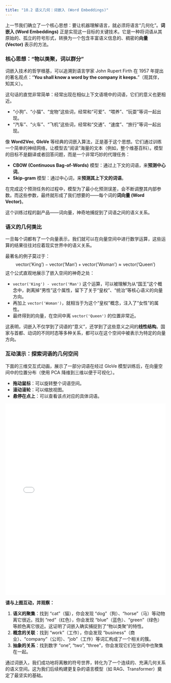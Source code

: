 ```yaml
---
title: "10.2 语义几何：词嵌入 (Word Embeddings)"
---
```


上一节我们确立了一个核心思想：要让机器理解语言，就必须将语言“几何化”。**词嵌入 (Word Embeddings)** 正是实现这一目标的关键技术。它是一种将词语从其原始的、孤立的符号形式，转换为一个包含丰富语义信息的、稠密的**向量 (Vector)** 表示的方法。

### 核心思想：“物以类聚，词以群分”

词嵌入技术的哲学根基，可以追溯到语言学家 John Rupert Firth 在 1957 年提出的著名观点：“**You shall know a word by the company it keeps.**”（观其伴，知其义）。

这句话的直觉非常简单：经常出现在相似上下文语境中的词语，它们的意义也更相近。

-   “小狗”、“小猫”、“宠物”这些词，经常和“可爱”、“喂养”、“玩耍”等词一起出现。
-   “汽车”、“火车”、“飞机”这些词，经常和“交通”、“速度”、“旅行”等词一起出现。

像 **Word2Vec**, **GloVe** 等经典的词嵌入算法，正是基于这个思想。它们通过训练一个简单的神经网络，让模型去“阅读”海量的文本（例如，整个维基百科）。模型的目标不是翻译或者回答问题，而是一个非常巧妙的代理任务：

-   **CBOW (Continuous Bag-of-Words)** 模型：通过上下文的词语，来**预测中心词**。
-   **Skip-gram** 模型：通过中心词，来**预测其上下文的词语**。

在完成这个预测任务的过程中，模型为了最小化预测误差，会不断调整其内部参数。而这些参数，最终就形成了我们想要的——每个词的**词向量 (Word Vector)**。

这个训练过程的副产品——词向量，神奇地捕捉到了词语之间的语义关系。

### 语义的几何类比

一旦每个词都有了一个向量表示，我们就可以在向量空间中进行数学运算，这些运算的结果往往对应着现实世界中的语义关系。

最著名的例子莫过于：
$$
\text{vector('King')} - \text{vector('Man')} + \text{vector('Woman')} \approx \text{vector('Queen')}
$$
这个公式直观地展示了嵌入空间的神奇之处：

-   `vector('King') - vector('Man')` 这个运算，可以被理解为从“国王”这个概念中，剥离掉“男性”这个属性，留下了关于“皇权”、“统治”等核心语义的向量方向。
-   再加上 `vector('Woman')`，就相当于为这个“皇权”概念，注入了“女性”的属性。
-   最终得到的向量，在空间中离 `vector('Queen')` 的位置非常近。

这表明，词嵌入不仅学到了词语的“意义”，还学到了这些意义之间的**线性结构**。国家与首都、动词的不同时态等多种关系，都可以在这个空间中被表示为特定的向量方向。

### 互动演示：探索词语的几何空间

下面的三维交互式动画，展示了一部分词语在经过 GloVe 模型训练后，在向量空间中的位置分布（使用 PCA 降维到三维以便于可视化）。

-   **拖动鼠标**：可以旋转整个词语空间。
-   **滚动滚轮**：可以缩放视图。
-   **悬停在点上**：可以查看该点对应的具体词语。

<iframe src="../assets/ch10/word_embedding_space.html" width="100%" height="600" frameborder="0"></iframe>

**请与上图互动，并观察：**

1.  **语义的聚集**：找到 "cat"（猫），你会发现 "dog"（狗）、"horse"（马）等动物离它很近。找到 "red"（红色），你会发现 "blue"（蓝色）、"green"（绿色）等颜色离它很近。这证明了词嵌入确实捕捉到了“物以类聚”的特性。
2.  **概念的关联**：找到 "work"（工作），你会发现 "business"（商业）、"company"（公司）、"job"（工作）等词汇构成了一个相关的簇。
3.  **抽象的关系**：找到数字 "one", "two", "three"，你会发现它们在空间中也聚集在一起。

通过词嵌入，我们成功地将离散的符号世界，转化为了一个连续的、充满几何关系的语义空间。这为我们后续构建更复杂的语言模型（如 RAG、Transformer）奠定了最坚实的基础。
